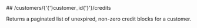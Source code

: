 
<MethodPill method="get" />
## /customers/{'{'}customer_id{'}'}/credits

Returns a paginated list of unexpired, non-zero credit blocks for a customer.
